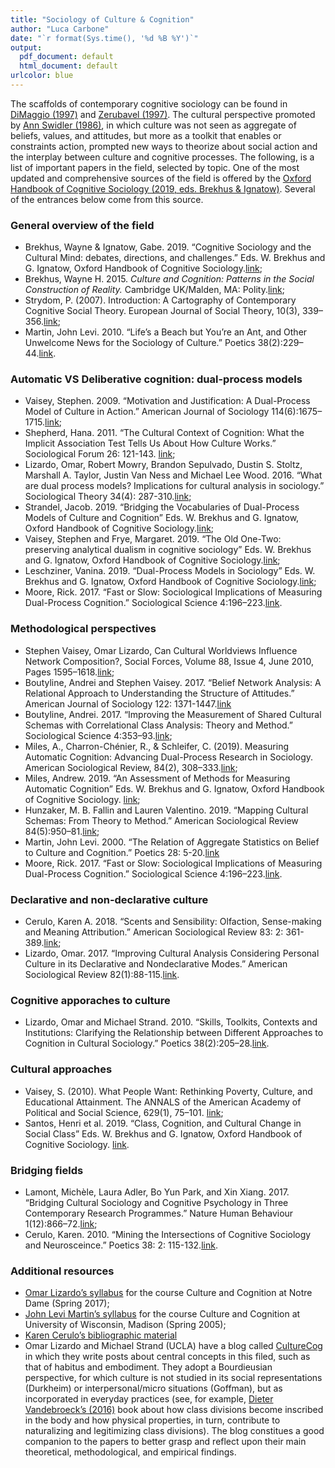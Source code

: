 ```yaml
---
title: "Sociology of Culture & Cognition"
author: "Luca Carbone"
date: "`r format(Sys.time(), '%d %B %Y')`"
output:
  pdf_document: default
  html_document: default
urlcolor: blue
---
```


The scaffolds of contemporary cognitive sociology can be found in [DiMaggio (1997)](https://www-annualreviews-org.kuleuven.ezproxy.kuleuven.be/doi/10.1146/annurev.soc.23.1.263) and [Zerubavel (1997)](https://www.hup.harvard.edu/catalog.php?isbn=9780674813908). The cultural perspective promoted by [Ann Swidler (1986)](https://www-jstor-org.kuleuven.ezproxy.kuleuven.be/stable/2095521?sid=primo&origin=crossref&seq=1#metadata_info_tab_contents), in which culture was not seen as aggregate of beliefs, values, and attitudes, but more as a toolkit that enables or constraints action, prompted new ways to theorize about social action and the interplay between culture and cognitive processes.
The following, is a list of important papers in the field, selected by topic. One of the most updated and comprehensive sources of the field is offered by the [Oxford Handbook of Cognitive Sociology (2019, eds. Brekhus & Ignatow)](https://www.oxfordhandbooks.com/view/10.1093/oxfordhb/9780190273385.001.0001/oxfordhb-9780190273385). Several of the entrances below come from this source.

### General overview of the field
* Brekhus, Wayne & Ignatow, Gabe. 2019. “Cognitive Sociology and the Cultural Mind: debates, directions, and challenges.” Eds. W. Brekhus and G. Ignatow, Oxford Handbook of Cognitive Sociology.[link](https://www.oxfordhandbooks.com/view/10.1093/oxfordhb/9780190273385.001.0001/oxfordhb-9780190273385-e-1);
* Brekhus, Wayne H. 2015. *Culture and Cognition: Patterns in the Social Construction of Reality.* Cambridge UK/Malden, MA: Polity.[link](https://www.wiley.com/en-be/Culture+and+Cognition%3A+Patterns+in+the+Social+Construction+of+Reality-p-9780745671765);
* Strydom, P. (2007). Introduction: A Cartography of Contemporary Cognitive Social Theory. European Journal of Social Theory, 10(3), 339–356.[link](https://journals.sagepub.com/doi/abs/10.1177/1368431007080699);
* Martin, John Levi. 2010. “Life’s a Beach but You’re an Ant, and Other Unwelcome News for the Sociology of Culture.” Poetics 38(2):229–44.[link](https://www.sciencedirect.com/science/article/abs/pii/S0304422X09000618#vt1).

### Automatic VS Deliberative cognition: dual-process models
* Vaisey, Stephen. 2009. “Motivation and Justification: A Dual-Process Model of Culture in Action.” American Journal of Sociology 114(6):1675–1715.[link](https://www.journals.uchicago.edu/doi/abs/10.1086/597179);
* Shepherd, Hana. 2011. “The Cultural Context of Cognition: What the Implicit Association Test Tells Us About How Culture Works.” Sociological Forum 26: 121-143. [link](https://onlinelibrary.wiley.com/doi/abs/10.1111/j.1573-7861.2010.01227.x);
* Lizardo, Omar, Robert Mowry, Brandon Sepulvado, Dustin S. Stoltz, Marshall A. Taylor, Justin Van Ness and Michael Lee Wood. 2016. “What are dual process models? Implications for cultural analysis in sociology.” Sociological Theory 34(4): 287-310.[link](https://journals.sagepub.com/doi/10.1177/0735275116675900);
* Strandel, Jacob. 2019. “Bridging the Vocabularies of Dual-Process Models of Culture and Cognition” Eds. W. Brekhus and G. Ignatow, Oxford Handbook of Cognitive Sociology.[link](https://www.oxfordhandbooks.com/view/10.1093/oxfordhb/9780190273385.001.0001/oxfordhb-9780190273385-e-11);
* Vaisey, Stephen and Frye, Margaret. 2019. “The Old One-Two: preserving analytical dualism in cognitive sociology” Eds. W. Brekhus and G. Ignatow, Oxford Handbook of Cognitive Sociology.[link](https://www-oxfordhandbooks-com.kuleuven.ezproxy.kuleuven.be/view/10.1093/oxfordhb/9780190273385.001.0001/oxfordhb-9780190273385-e-6);
* Leschziner, Vanina. 2019. “Dual-Process Models in Sociology” Eds. W. Brekhus and G. Ignatow, Oxford Handbook of Cognitive Sociology.[link](https://www.oxfordhandbooks.com/view/10.1093/oxfordhb/9780190273385.001.0001/oxfordhb-9780190273385-e-10);
* Moore, Rick. 2017. “Fast or Slow: Sociological Implications of Measuring Dual-Process Cognition.” Sociological Science 4:196–223.[link](https://www.sociologicalscience.com/articles-v4-9-196/).

### Methodological perspectives
* Stephen Vaisey, Omar Lizardo, Can Cultural Worldviews Influence Network Composition?, Social Forces, Volume 88, Issue 4, June 2010, Pages 1595–1618.[link](https://academic.oup.com/sf/article-abstract/88/4/1595/1895191?redirectedFrom=fulltext);
* Boutyline, Andrei and Stephen Vaisey. 2017. "Belief Network Analysis: A Relational Approach to Understanding the Structure of Attitudes." American Journal of Sociology 122: 1371-1447.[link](https://www.journals.uchicago.edu/doi/10.1086/691274?mobileUi=0)
* Boutyline, Andrei. 2017. “Improving the Measurement of Shared Cultural Schemas with Correlational Class Analysis: Theory and Method.” Sociological Science 4:353–93.[link](https://www.sociologicalscience.com/articles-v4-15-353/);
* Miles, A., Charron-Chénier, R., & Schleifer, C. (2019). Measuring Automatic Cognition: Advancing Dual-Process Research in Sociology. American Sociological Review, 84(2), 308–333.[link](https://journals.sagepub.com/doi/abs/10.1177/0003122419832497#articleCitationDownloadContainer);
* Miles, Andrew. 2019. “An Assessment of Methods for Measuring Automatic Cognition” Eds. W. Brekhus and G. Ignatow, Oxford Handbook of Cognitive Sociology. [link](https://www.oxfordhandbooks.com/view/10.1093/oxfordhb/9780190273385.001.0001/oxfordhb-9780190273385-e-19);
* Hunzaker, M. B. Fallin and Lauren Valentino. 2019. “Mapping Cultural Schemas: From Theory to Method.” American Sociological Review 84(5):950–81.[link](https://journals.sagepub.com/doi/abs/10.1177/0003122419875638);
* Martin, John Levi.  2000.  “The Relation of Aggregate Statistics on Belief to Culture and Cognition.”  Poetics 28: 5-20.[link](https://www.sciencedirect.com/science/article/abs/pii/S0304422X00000103)
* Moore, Rick. 2017. “Fast or Slow: Sociological Implications of Measuring Dual-Process Cognition.” Sociological Science 4:196–223.[link](https://www.sociologicalscience.com/articles-v4-9-196/).

### Declarative and non-declarative culture
* Cerulo, Karen A. 2018. “Scents and Sensibility: Olfaction, Sense-making and Meaning Attribution.” American Sociological Review 83: 2: 361-389.[link](https://journals.sagepub.com/doi/10.1177/0003122418759679);
* Lizardo, Omar. 2017. "Improving Cultural Analysis Considering Personal Culture in its Declarative and Nondeclarative Modes." American Sociological Review 82(1):88-115.[link](https://journals.sagepub.com/doi/10.1177/0003122416675175).

### Cognitive apporaches to culture
* Lizardo, Omar and Michael Strand. 2010. “Skills, Toolkits, Contexts and Institutions: Clarifying the Relationship between Different Approaches to Cognition in Cultural Sociology.” Poetics 38(2):205–28.[link](https://www.sciencedirect.com/science/article/abs/pii/S0304422X09000606).

### Cultural approaches
* Vaisey, S. (2010). What People Want: Rethinking Poverty, Culture, and Educational Attainment. The ANNALS of the American Academy of Political and Social Science, 629(1), 75–101. [link](https://journals-sagepub-com.kuleuven.ezproxy.kuleuven.be/doi/abs/10.1177/0002716209357146);
* Santos, Henri et al. 2019. “Class, Cognition, and Cultural Change in Social Class” Eds. W. Brekhus and G. Ignatow, Oxford Handbook of Cognitive Sociology. [link](https://www.oxfordhandbooks.com/view/10.1093/oxfordhb/9780190273385.001.0001/oxfordhb-9780190273385-e-15).

### Bridging fields
* Lamont, Michèle, Laura Adler, Bo Yun Park, and Xin Xiang. 2017. “Bridging Cultural Sociology and Cognitive Psychology in Three Contemporary Research Programmes.” Nature Human Behaviour 1(12):866–72.[link](https://www.nature.com/articles/s41562-017-0242-y);
* Cerulo, Karen. 2010. "Mining the Intersections of Cognitive Sociology and Neurosceince." Poetics 38: 2: 115-132.[link](https://www.sciencedirect.com/science/article/abs/pii/S0304422X0900062X).

### Additional resources
* [Omar Lizardo's syllabus](https://docs.google.com/document/d/e/2PACX-1vSfYxPJcm-gXaFIBLr0RHkpAuYcRMHxMpVkIOehoU_5eGYrHt_nMoU0qStJjrfWGXmU8UAlN-GLckYe/pub) for the course Culture and Cognition at Notre Dame (Spring 2017);
* [John Levi Martin's syllabus](http://home.uchicago.edu/~jlmartin/901%20syllabus.pdf) for the course Culture and Cognition at University of Wisconsin, Madison (Spring 2005);
* [Karen Cerulo's bibliographic material](http://www.sas.rutgers.edu/virtual/cultcog/bibliography_1.html)
* Omar Lizardo and Michael Strand (UCLA) have a blog called [CultureCog](https://culturecog.blog) in which they write posts about central concepts in this filed, such as that of habitus and embodiment. They adopt a Bourdieusian perspective, for which culture is not studied in its social representations (Durkheim) or interpersonal/micro situations (Goffman), but as incorporated in everyday practices (see, for example, [Dieter Vandebroeck's (2016)](https://www.routledge.com/Distinctions-in-the-Flesh-Social-Class-and-the-Embodiment-of-Inequality/Vandebroeck/p/book/9781138123557) book about how class divisions become inscribed in the body and how physical properties, in turn, contribute to naturalizing and legitimizing class divisions). The blog constitues a good companion to the papers to better grasp and reflect upon their main theoretical, methodological, and empirical findings.

